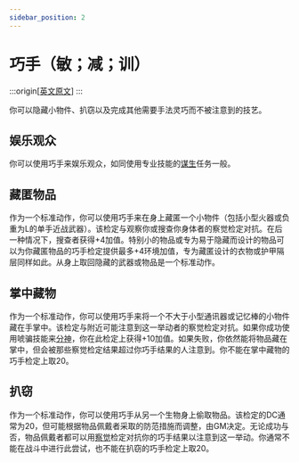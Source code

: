 ```yaml
---
sidebar_position: 2
---
```


# 巧手（敏；减；训）

:::origin[[英文原文](https://www.aonsrd.com/Skills.aspx?ItemName=Sleight%20of%20Hand)]
:::

你可以隐藏小物件、扒窃以及完成其他需要手法灵巧而不被注意到的技艺。

## 娱乐观众

你可以使用巧手来娱乐观众，如同使用专业技能的[谋生](/skills/profession#谋生)任务一般。

## 藏匿物品

作为一个标准动作，你可以使用巧手来在身上藏匿一个小物件（包括小型火器或负重为L的单手近战武器）。该检定与观察你或搜查你身体者的察觉检定对抗。在后一种情况下，搜查者获得+4加值。特别小的物品或专为易于隐藏而设计的物品可以为你藏匿物品的巧手检定提供最多+4环境加值，专为藏匿设计的衣物或护甲隔层同样如此。从身上取回隐藏的武器或物品是一个标准动作。

## 掌中藏物

作为一个标准动作，你可以使用巧手来将一个不大于小型通讯器或记忆棒的小物件藏在手掌中。该检定与附近可能注意到这一举动者的察觉检定对抗。如果你成功使用唬骗技能来[分神](/skills/bluff#分神)，你在此检定上获得+10加值。如果失败，你依然能将物品藏在掌中，但会被那些察觉检定结果超过你巧手结果的人注意到。你不能在掌中藏物的巧手检定上取20。

## 扒窃

作为一个标准动作，你可以使用巧手从另一个生物身上偷取物品。该检定的DC通常为20，但可能根据物品佩戴者采取的防范措施而调整，由GM决定。无论成功与否，物品佩戴者都可以用[察觉](/skills/perception)检定对抗你的巧手结果以注意到这一举动。你通常不能在战斗中进行此尝试，也不能在扒窃的巧手检定上取20。